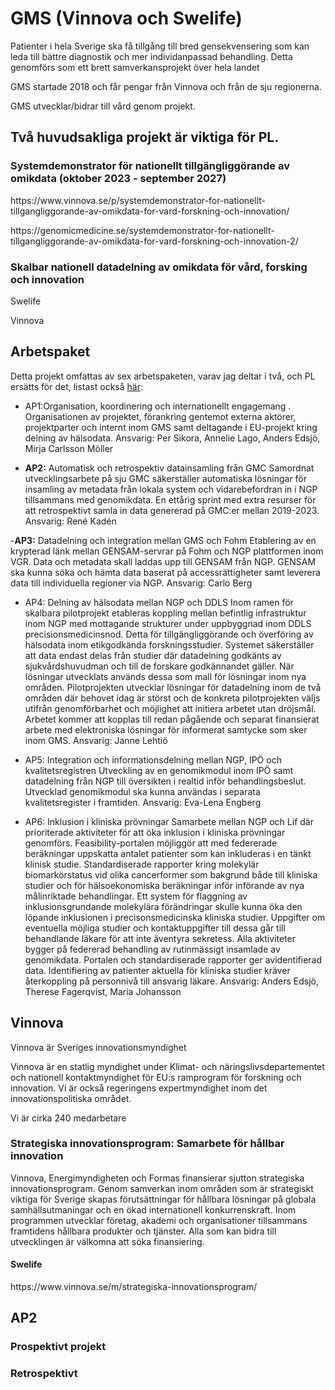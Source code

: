 # GMS (Vinnova och Swelife)

Patienter i hela Sverige ska få tillgång till bred gensekvensering som kan leda till bättre diagnostik och mer individanpassad behandling. Detta genomförs som ett brett samverkansprojekt över hela landet

GMS startade 2018 och får pengar från Vinnova och från de sju regionerna.

GMS utvecklar/bidrar till vård genom projekt.

## Två huvudsakliga projekt är viktiga för PL.
### Systemdemonstrator för nationellt tillgängliggörande av omikdata (oktober 2023 - september 2027)

https://www.vinnova.se/p/systemdemonstrator-for-nationellt-tillgangliggorande-av-omikdata-for-vard-forskning-och-innovation/

https://genomicmedicine.se/systemdemonstrator-for-nationellt-tillgangliggorande-av-omikdata-for-vard-forskning-och-innovation-2/

### Skalbar nationell datadelning av omikdata för vård, forsking och innovation

Swelife



Vinnova

## Arbetspaket
Detta projekt omfattas av sex arbetspaketen, varav jag deltar i två, och PL ersätts för det, listast också [här](https://genomicmedicine.se/skalbar-nationell-datadelning-av-omikdata-for-vard-forskning-och-innovation/):

- AP1:Organisation, koordinering och internationellt engagemang .
Organisationen av projektet, förankring gentemot externa aktörer, projektparter och internt inom GMS samt deltagande i EU-projekt kring delning av hälsodata.
Ansvarig: Per Sikora, Annelie Lago, Anders Edsjö, Mirja Carlsson Möller

- **AP2:** Automatisk och retrospektiv datainsamling från GMC
Samordnat utvecklingsarbete på sju GMC säkerställer automatiska lösningar för insamling av metadata från lokala system och vidarebefordran in i NGP tillsammans med  genomikdata. En ettårig sprint med extra resurser för att retrospektivt samla in data genererad på GMC:er mellan 2019-2023.
​Ansvarig: René Kadén

-**AP3:** Datadelning och integration mellan GMS och Fohm
Etablering av en krypterad länk mellan GENSAM-servrar på Fohm och NGP plattformen inom VGR. Data och metadata skall laddas upp till GENSAM från NGP. GENSAM ska  kunna söka och hämta data baserat på accessrättigheter samt leverera data till individuella regioner via NGP.
Ansvarig: Carlo Berg

- AP4: Delning av hälsodata mellan NGP och DDLS
Inom ramen för skalbara pilotprojekt etableras koppling mellan befintlig infrastruktur inom NGP med mottagande strukturer under uppbyggnad inom DDLS precisionsmedicinsnod. Detta för tillgängliggörande och överföring av hälsodata inom etikgodkända forskningsstudier. Systemet säkerställer att data endast delas från studier där datadelning godkänts av sjukvårdshuvudman och till de forskare godkännandet gäller. När lösningar utvecklats används dessa som mall för lösningar inom nya områden. Pilotprojekten utvecklar lösningar
för datadelning inom de två områden där behovet idag är störst och de konkreta pilotprojekten väljs utifrån genomförbarhet och möjlighet att initiera arbetet utan dröjsmål. Arbetet kommer att kopplas till redan pågående och separat finansierat arbete med elektroniska lösningar för informerat samtycke som sker inom GMS.
​Ansvarig: Janne Lehtiö

- AP5: Integration och informationsdelning mellan NGP, IPÖ och kvalitetsregistren
Utveckling av en genomikmodul inom IPÖ samt datadelning från NGP till översikten i realtid inför behandlingsbeslut. Utvecklad genomikmodul ska kunna användas i separata kvalitetsregister i framtiden.
Ansvarig: Eva-Lena Engberg

- AP6: Inklusion i kliniska prövningar
Samarbete mellan NGP och Lif där prioriterade aktiviteter för att öka inklusion i kliniska prövningar genomförs. Feasibility-portalen möjliggör att med federerade beräkningar uppskatta antalet patienter som kan inkluderas i en tänkt klinisk studie. Standardiserade rapporter kring molekylär biomarkörstatus vid olika cancerformer som bakgrund både till kliniska studier och för hälsoekonomiska beräkningar inför införande av nya målinriktade behandlingar. Ett system för flaggning av inklusionsgrundande molekylära förändringar
skulle kunna öka den löpande inklusionen i precisonsmedicinska kliniska studier. Uppgifter om eventuella möjliga studier och kontaktuppgifter till dessa går till behandlande läkare för att inte äventyra sekretess. Alla aktiviteter bygger på federerad behandling av rutinmässigt insamlade av genomikdata. Portalen och standardiserade rapporter ger  avidentifierad data. Identifiering av patienter aktuella för kliniska studier kräver återkoppling på personnivå till ansvarig läkare.
Ansvarig: Anders Edsjö, Therese Fagerqvist, Maria Johansson

## Vinnova
Vinnova är Sveriges innovationsmyndighet

Vinnova är en statlig myndighet under Klimat- och näringslivs­departementet och nationell kontaktmyndighet för EU:s ramprogram för forskning och innovation. Vi är också regeringens expertmyndighet inom det innovationspolitiska området.

Vi är cirka 240 medarbetare

### Strategiska innovationsprogram: Samarbete för hållbar innovation
Vinnova, Energimyndigheten och Formas finansierar sjutton strategiska innovationsprogram. Genom samverkan inom områden som är strategiskt viktiga för Sverige skapas förutsättningar för hållbara lösningar på globala samhällsutmaningar och en ökad internationell konkurrenskraft. Inom programmen utvecklar företag, akademi och organisationer tillsammans framtidens hållbara produkter och tjänster. Alla som kan bidra till utvecklingen är välkomna att söka finansiering.

#### Swelife
https://www.vinnova.se/m/strategiska-innovationsprogram/

## AP2 
### Prospektivt projekt
### Retrospektivt
